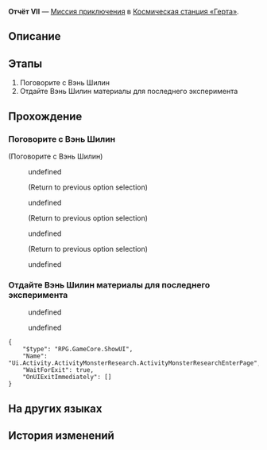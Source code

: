 {{Дополнить|Диалоги.}}
{{Миссия Инфобокс
|id              = 8000177
|Название        = 
|Изображение     = Миссия Освоения Отчёт VII.png
|Тип             = Миссия приключения
|События         = 
|Глава           = 
|Условия         = 
* Завершена [[Миссия Освоения]] ''[[Прошлое накроет снежной лавиной]]''
* Завершена [[Миссия приключения]] ''[[Отчёт VI]]''
* Достигните [[Уровень Освоения|Уровня Освоения]] 21
|Персонажи       = Вэнь Шилин; Первопроходец
|СтартЛокация    = Главная контрольная зона
|Мир             = Космическая станция «Герта»
|Локации         = Главная контрольная зона
|Предыдущая      = Отчёт VI
|Следующая       = 
|Награды         = 
}}
'''Отчёт VII''' — [[Миссия приключения]] в [[Космическая станция «Герта»]].

==Описание==
{{Описание|<!--официальное описание из Перекрёстка судеб-->}}

==Этапы==
# Поговорите с Вэнь Шилин
# Отдайте Вэнь Шилин материалы для последнего эксперимента

==Прохождение==
{{Дополнить}}


===Поговорите с Вэнь Шилин===
{{Описание миссии|локация=Главная контрольная зона|Наконец пришла очередь последнего эксперимента. Спросите Вэнь Шилин, каких материалов не хватает!}}
{{Диалог Начало}}


;(Поговорите с Вэнь Шилин)
:{{Диалог|Разговор}} undefined
:<!--Unknown TalkSentence: 500011418-->
:<!--Unknown TalkSentence: 500011419-->
:<!--Unknown TalkSentence: 500011420-->
:;(Return to previous option selection)
:{{Диалог|Разговор}} undefined
:<!--Unknown TalkSentence: 500011422-->
:<!--Unknown TalkSentence: 500011423-->
:<!--Unknown TalkSentence: 500011424-->
:<!--Unknown TalkSentence: 500011425-->
:;(Return to previous option selection)
:{{Диалог|Разговор}} undefined
:<!--Unknown TalkSentence: 500011427-->
:<!--Unknown TalkSentence: 500011428-->
:<!--Unknown TalkSentence: 500011429-->
:<!--Unknown TalkSentence: 500011430-->
:;(Return to previous option selection)
:{{Диалог|Выход}} undefined
:<!--Unknown TalkSentence: 500011432-->
{{Диалог Конец}}

===Отдайте Вэнь Шилин материалы для последнего эксперимента===
{{Описание миссии|локация=Главная контрольная зона|После того как вы разобрались с последней темой эксперимента, осталось лишь передать материалы Вэнь Шилин - и дело сделано.}}
{{Диалог Начало}}

<!--Unknown TalkSentence: 801770202-->
<!--Unknown TalkSentence: 801770212-->
<!--Unknown TalkSentence: 801770213-->
:{{Диалог|Стрелка}} undefined
:{{Диалог|Стрелка}} undefined
<!--Unknown TalkSentence: 801770215-->
<pre>{
	"$type": "RPG.GameCore.ShowUI",
	"Name": "Ui.Activity.ActivityMonsterResearch.ActivityMonsterResearchEnterPage",
	"WaitForExit": true,
	"OnUIExitImmediately": []
}</pre>
<!--Unknown TalkSentence: 801770203-->
{{Диалог Конец}}

==На других языках==
{{На других языках
|en   = Experimental Report 7
|zhs  = 实验报告•其七
|zht  = 實驗報告•其七
|ja   = 実験報告書・7
|ko   = 실험 보고서•7
|es   = Informe de experimento VII
|fr   = Rapport d'expérience 7
|ru   = Отчёт VII
|th   = รายงานการทดลอง 7
|vi   = Báo Cáo Thí Nghiệm 7
|de   = Experimentbericht 7
|id   = Laporan Eksperimen 7
|pt   = Relatório Experimental 7
}}

==История изменений==
{{История изменений|2.7}}
